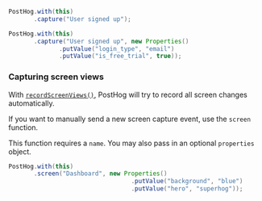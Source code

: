 
<Intro />

```java
PostHog.with(this)
       .capture("User signed up");
```

<NamingTip />

<SettingProperties />

```java
PostHog.with(this)
       .capture("User signed up", new Properties()
              .putValue("login_type", "email")
              .putValue("is_free_trial", true));
```

### Capturing screen views

With [`recordScreenViews()`](/docs/libraries/android#all-configuration-options), PostHog will try to record all screen changes automatically.

If you want to manually send a new screen capture event, use the `screen` function.

This function requires a `name`. You may also pass in an optional `properties` object.

```java
PostHog.with(this)
       .screen("Dashboard", new Properties()
                                  .putValue("background", "blue")
                                  .putValue("hero", "superhog"));
```
